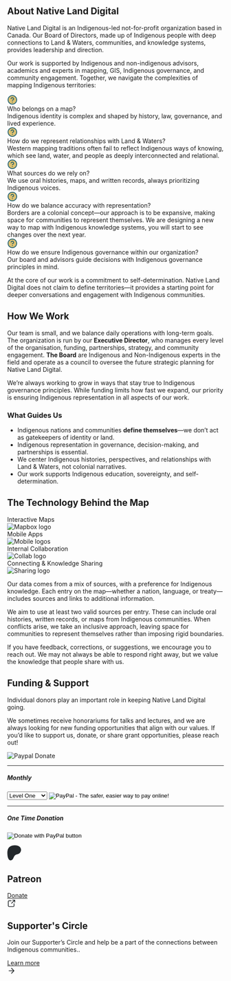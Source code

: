 
## About Native Land Digital

<div class="mt-4 nld-text-lg nld-text-teal-500">Native Land Digital is an Indigenous-led not-for-profit organization based in Canada. Our Board of Directors, made up of Indigenous people with deep connections to Land & Waters, communities, and knowledge systems, provides leadership and direction.</div>

Our work is supported by Indigenous and non-indigenous advisors, academics and experts in mapping, GIS, Indigenous governance, and community engagement. Together, we navigate the complexities of mapping Indigenous territories:
<div className="mt-4 nld-font-noto nld-text-md">
  <div className="flex items-center">
    <svg className="min-w-[24px]" width="24" height="24" viewBox="0 0 24 24" fill="none" xmlns="http://www.w3.org/2000/svg">
      <path d="M21 12C21 7.02944 16.9706 3 12 3C7.02944 3 3 7.02944 3 12C3 16.9706 7.02944 21 12 21C16.9706 21 21 16.9706 21 12Z" fill="#DEC170"/>
      <path d="M21 12C21 7.02944 16.9706 3 12 3C7.02944 3 3 7.02944 3 12C3 16.9706 7.02944 21 12 21C16.9706 21 21 16.9706 21 12ZM23 12C23 18.0751 18.0751 23 12 23C5.92487 23 1 18.0751 1 12C1 5.92487 5.92487 1 12 1C18.0751 1 23 5.92487 23 12Z" fill="#29646F"/>
      <path d="M9.89371 6.54728C10.708 6.0688 11.665 5.89356 12.5959 6.05314C13.5268 6.21282 14.3713 6.69686 14.9796 7.41935C15.5878 8.14175 15.9212 9.05615 15.9201 10.0004L15.9074 10.2807C15.7799 11.6553 14.7346 12.5759 13.9748 13.0824C13.5393 13.3727 13.1107 13.5857 12.7951 13.726C12.6358 13.7968 12.5011 13.8503 12.4045 13.8871C12.3562 13.9055 12.3168 13.92 12.2882 13.9301C12.2741 13.9351 12.2628 13.9398 12.2541 13.9428C12.2498 13.9443 12.2462 13.9457 12.2433 13.9467C12.242 13.9471 12.2404 13.9473 12.2394 13.9477L12.2375 13.9486L12.1379 13.976C11.6432 14.087 11.1346 13.8071 10.9709 13.3158C10.7968 12.7926 11.0791 12.2265 11.6017 12.0512H11.6037C11.6063 12.0503 11.6113 12.0488 11.6183 12.0463C11.6336 12.0409 11.6591 12.0317 11.6925 12.019C11.76 11.9933 11.8606 11.953 11.9826 11.8988C12.2294 11.7892 12.5511 11.6279 12.8654 11.4184C13.5548 10.9588 13.9199 10.4694 13.9201 10.0004V9.99845C13.9208 9.5262 13.7545 9.06875 13.4504 8.70744C13.1462 8.3461 12.7235 8.10369 12.258 8.02384C11.7925 7.94406 11.3135 8.03164 10.9064 8.27092C10.4993 8.51017 10.1901 8.88607 10.0334 9.33146L9.9943 9.42619C9.77872 9.88503 9.24648 10.1156 8.75797 9.94377C8.23707 9.76051 7.96352 9.1893 8.14664 8.66838L8.20914 8.50236C8.53842 7.68397 9.13033 6.99593 9.89371 6.54728Z" fill="#29646F"/>
      <path d="M12.0098 16C12.5621 16 13.0098 16.4477 13.0098 17C13.0098 17.5523 12.5621 18 12.0098 18H12C11.4477 18 11 17.5523 11 17C11 16.4477 11.4477 16 12 16H12.0098Z" fill="#29646F"/>
    </svg>
    <div className="ml-3 nld-text-teal-500 font-semibold">Who belongs on a map?</div>
  </div>
  <div>
    <div className="ml-9">Indigenous identity is complex and shaped by history, law, governance, and lived experience.</div>
  </div>
</div> 
<div className="mt-4 nld-font-noto nld-text-md">
  <div className="flex items-center">
    <svg className="min-w-[24px]" width="24" height="24" viewBox="0 0 24 24" fill="none" xmlns="http://www.w3.org/2000/svg">
      <path d="M21 12C21 7.02944 16.9706 3 12 3C7.02944 3 3 7.02944 3 12C3 16.9706 7.02944 21 12 21C16.9706 21 21 16.9706 21 12Z" fill="#DEC170"/>
      <path d="M21 12C21 7.02944 16.9706 3 12 3C7.02944 3 3 7.02944 3 12C3 16.9706 7.02944 21 12 21C16.9706 21 21 16.9706 21 12ZM23 12C23 18.0751 18.0751 23 12 23C5.92487 23 1 18.0751 1 12C1 5.92487 5.92487 1 12 1C18.0751 1 23 5.92487 23 12Z" fill="#29646F"/>
      <path d="M9.89371 6.54728C10.708 6.0688 11.665 5.89356 12.5959 6.05314C13.5268 6.21282 14.3713 6.69686 14.9796 7.41935C15.5878 8.14175 15.9212 9.05615 15.9201 10.0004L15.9074 10.2807C15.7799 11.6553 14.7346 12.5759 13.9748 13.0824C13.5393 13.3727 13.1107 13.5857 12.7951 13.726C12.6358 13.7968 12.5011 13.8503 12.4045 13.8871C12.3562 13.9055 12.3168 13.92 12.2882 13.9301C12.2741 13.9351 12.2628 13.9398 12.2541 13.9428C12.2498 13.9443 12.2462 13.9457 12.2433 13.9467C12.242 13.9471 12.2404 13.9473 12.2394 13.9477L12.2375 13.9486L12.1379 13.976C11.6432 14.087 11.1346 13.8071 10.9709 13.3158C10.7968 12.7926 11.0791 12.2265 11.6017 12.0512H11.6037C11.6063 12.0503 11.6113 12.0488 11.6183 12.0463C11.6336 12.0409 11.6591 12.0317 11.6925 12.019C11.76 11.9933 11.8606 11.953 11.9826 11.8988C12.2294 11.7892 12.5511 11.6279 12.8654 11.4184C13.5548 10.9588 13.9199 10.4694 13.9201 10.0004V9.99845C13.9208 9.5262 13.7545 9.06875 13.4504 8.70744C13.1462 8.3461 12.7235 8.10369 12.258 8.02384C11.7925 7.94406 11.3135 8.03164 10.9064 8.27092C10.4993 8.51017 10.1901 8.88607 10.0334 9.33146L9.9943 9.42619C9.77872 9.88503 9.24648 10.1156 8.75797 9.94377C8.23707 9.76051 7.96352 9.1893 8.14664 8.66838L8.20914 8.50236C8.53842 7.68397 9.13033 6.99593 9.89371 6.54728Z" fill="#29646F"/>
      <path d="M12.0098 16C12.5621 16 13.0098 16.4477 13.0098 17C13.0098 17.5523 12.5621 18 12.0098 18H12C11.4477 18 11 17.5523 11 17C11 16.4477 11.4477 16 12 16H12.0098Z" fill="#29646F"/>
    </svg>
    <div className="ml-3 nld-text-teal-500 font-semibold">How do we represent relationships with Land & Waters?</div>
  </div>
  <div>
    <div className="ml-9">Western mapping traditions often fail to reflect Indigenous ways of knowing, which see land, water, and people as deeply interconnected and relational.</div>
  </div>
</div> 
<div className="mt-4 nld-font-noto nld-text-md">
  <div className="flex items-center">
    <svg className="min-w-[24px]" width="24" height="24" viewBox="0 0 24 24" fill="none" xmlns="http://www.w3.org/2000/svg">
      <path d="M21 12C21 7.02944 16.9706 3 12 3C7.02944 3 3 7.02944 3 12C3 16.9706 7.02944 21 12 21C16.9706 21 21 16.9706 21 12Z" fill="#DEC170"/>
      <path d="M21 12C21 7.02944 16.9706 3 12 3C7.02944 3 3 7.02944 3 12C3 16.9706 7.02944 21 12 21C16.9706 21 21 16.9706 21 12ZM23 12C23 18.0751 18.0751 23 12 23C5.92487 23 1 18.0751 1 12C1 5.92487 5.92487 1 12 1C18.0751 1 23 5.92487 23 12Z" fill="#29646F"/>
      <path d="M9.89371 6.54728C10.708 6.0688 11.665 5.89356 12.5959 6.05314C13.5268 6.21282 14.3713 6.69686 14.9796 7.41935C15.5878 8.14175 15.9212 9.05615 15.9201 10.0004L15.9074 10.2807C15.7799 11.6553 14.7346 12.5759 13.9748 13.0824C13.5393 13.3727 13.1107 13.5857 12.7951 13.726C12.6358 13.7968 12.5011 13.8503 12.4045 13.8871C12.3562 13.9055 12.3168 13.92 12.2882 13.9301C12.2741 13.9351 12.2628 13.9398 12.2541 13.9428C12.2498 13.9443 12.2462 13.9457 12.2433 13.9467C12.242 13.9471 12.2404 13.9473 12.2394 13.9477L12.2375 13.9486L12.1379 13.976C11.6432 14.087 11.1346 13.8071 10.9709 13.3158C10.7968 12.7926 11.0791 12.2265 11.6017 12.0512H11.6037C11.6063 12.0503 11.6113 12.0488 11.6183 12.0463C11.6336 12.0409 11.6591 12.0317 11.6925 12.019C11.76 11.9933 11.8606 11.953 11.9826 11.8988C12.2294 11.7892 12.5511 11.6279 12.8654 11.4184C13.5548 10.9588 13.9199 10.4694 13.9201 10.0004V9.99845C13.9208 9.5262 13.7545 9.06875 13.4504 8.70744C13.1462 8.3461 12.7235 8.10369 12.258 8.02384C11.7925 7.94406 11.3135 8.03164 10.9064 8.27092C10.4993 8.51017 10.1901 8.88607 10.0334 9.33146L9.9943 9.42619C9.77872 9.88503 9.24648 10.1156 8.75797 9.94377C8.23707 9.76051 7.96352 9.1893 8.14664 8.66838L8.20914 8.50236C8.53842 7.68397 9.13033 6.99593 9.89371 6.54728Z" fill="#29646F"/>
      <path d="M12.0098 16C12.5621 16 13.0098 16.4477 13.0098 17C13.0098 17.5523 12.5621 18 12.0098 18H12C11.4477 18 11 17.5523 11 17C11 16.4477 11.4477 16 12 16H12.0098Z" fill="#29646F"/>
    </svg>
    <div className="ml-3 nld-text-teal-500 font-semibold">What sources do we rely on?</div>
  </div>
  <div>
    <div className="ml-9">We use oral histories, maps, and written records, always prioritizing Indigenous voices.</div>
  </div>
</div> 
<div className="mt-4 nld-font-noto nld-text-md">
  <div className="flex items-center">
    <svg className="min-w-[24px]" width="24" height="24" viewBox="0 0 24 24" fill="none" xmlns="http://www.w3.org/2000/svg">
      <path d="M21 12C21 7.02944 16.9706 3 12 3C7.02944 3 3 7.02944 3 12C3 16.9706 7.02944 21 12 21C16.9706 21 21 16.9706 21 12Z" fill="#DEC170"/>
      <path d="M21 12C21 7.02944 16.9706 3 12 3C7.02944 3 3 7.02944 3 12C3 16.9706 7.02944 21 12 21C16.9706 21 21 16.9706 21 12ZM23 12C23 18.0751 18.0751 23 12 23C5.92487 23 1 18.0751 1 12C1 5.92487 5.92487 1 12 1C18.0751 1 23 5.92487 23 12Z" fill="#29646F"/>
      <path d="M9.89371 6.54728C10.708 6.0688 11.665 5.89356 12.5959 6.05314C13.5268 6.21282 14.3713 6.69686 14.9796 7.41935C15.5878 8.14175 15.9212 9.05615 15.9201 10.0004L15.9074 10.2807C15.7799 11.6553 14.7346 12.5759 13.9748 13.0824C13.5393 13.3727 13.1107 13.5857 12.7951 13.726C12.6358 13.7968 12.5011 13.8503 12.4045 13.8871C12.3562 13.9055 12.3168 13.92 12.2882 13.9301C12.2741 13.9351 12.2628 13.9398 12.2541 13.9428C12.2498 13.9443 12.2462 13.9457 12.2433 13.9467C12.242 13.9471 12.2404 13.9473 12.2394 13.9477L12.2375 13.9486L12.1379 13.976C11.6432 14.087 11.1346 13.8071 10.9709 13.3158C10.7968 12.7926 11.0791 12.2265 11.6017 12.0512H11.6037C11.6063 12.0503 11.6113 12.0488 11.6183 12.0463C11.6336 12.0409 11.6591 12.0317 11.6925 12.019C11.76 11.9933 11.8606 11.953 11.9826 11.8988C12.2294 11.7892 12.5511 11.6279 12.8654 11.4184C13.5548 10.9588 13.9199 10.4694 13.9201 10.0004V9.99845C13.9208 9.5262 13.7545 9.06875 13.4504 8.70744C13.1462 8.3461 12.7235 8.10369 12.258 8.02384C11.7925 7.94406 11.3135 8.03164 10.9064 8.27092C10.4993 8.51017 10.1901 8.88607 10.0334 9.33146L9.9943 9.42619C9.77872 9.88503 9.24648 10.1156 8.75797 9.94377C8.23707 9.76051 7.96352 9.1893 8.14664 8.66838L8.20914 8.50236C8.53842 7.68397 9.13033 6.99593 9.89371 6.54728Z" fill="#29646F"/>
      <path d="M12.0098 16C12.5621 16 13.0098 16.4477 13.0098 17C13.0098 17.5523 12.5621 18 12.0098 18H12C11.4477 18 11 17.5523 11 17C11 16.4477 11.4477 16 12 16H12.0098Z" fill="#29646F"/>
    </svg>
    <div className="ml-3 nld-text-teal-500 font-semibold">How do we balance accuracy with representation?</div>
  </div>
  <div>
    <div className="ml-9">Borders are a colonial concept—our approach is to be expansive, making space for communities to represent themselves. We are designing a new way to map with Indigenous knowledge systems, you will start to see changes over the next year. </div>
  </div>
</div> 
<div className="mt-4 nld-font-noto nld-text-md">
  <div className="flex items-center">
    <svg className="min-w-[24px]" width="24" height="24" viewBox="0 0 24 24" fill="none" xmlns="http://www.w3.org/2000/svg">
      <path d="M21 12C21 7.02944 16.9706 3 12 3C7.02944 3 3 7.02944 3 12C3 16.9706 7.02944 21 12 21C16.9706 21 21 16.9706 21 12Z" fill="#DEC170"/>
      <path d="M21 12C21 7.02944 16.9706 3 12 3C7.02944 3 3 7.02944 3 12C3 16.9706 7.02944 21 12 21C16.9706 21 21 16.9706 21 12ZM23 12C23 18.0751 18.0751 23 12 23C5.92487 23 1 18.0751 1 12C1 5.92487 5.92487 1 12 1C18.0751 1 23 5.92487 23 12Z" fill="#29646F"/>
      <path d="M9.89371 6.54728C10.708 6.0688 11.665 5.89356 12.5959 6.05314C13.5268 6.21282 14.3713 6.69686 14.9796 7.41935C15.5878 8.14175 15.9212 9.05615 15.9201 10.0004L15.9074 10.2807C15.7799 11.6553 14.7346 12.5759 13.9748 13.0824C13.5393 13.3727 13.1107 13.5857 12.7951 13.726C12.6358 13.7968 12.5011 13.8503 12.4045 13.8871C12.3562 13.9055 12.3168 13.92 12.2882 13.9301C12.2741 13.9351 12.2628 13.9398 12.2541 13.9428C12.2498 13.9443 12.2462 13.9457 12.2433 13.9467C12.242 13.9471 12.2404 13.9473 12.2394 13.9477L12.2375 13.9486L12.1379 13.976C11.6432 14.087 11.1346 13.8071 10.9709 13.3158C10.7968 12.7926 11.0791 12.2265 11.6017 12.0512H11.6037C11.6063 12.0503 11.6113 12.0488 11.6183 12.0463C11.6336 12.0409 11.6591 12.0317 11.6925 12.019C11.76 11.9933 11.8606 11.953 11.9826 11.8988C12.2294 11.7892 12.5511 11.6279 12.8654 11.4184C13.5548 10.9588 13.9199 10.4694 13.9201 10.0004V9.99845C13.9208 9.5262 13.7545 9.06875 13.4504 8.70744C13.1462 8.3461 12.7235 8.10369 12.258 8.02384C11.7925 7.94406 11.3135 8.03164 10.9064 8.27092C10.4993 8.51017 10.1901 8.88607 10.0334 9.33146L9.9943 9.42619C9.77872 9.88503 9.24648 10.1156 8.75797 9.94377C8.23707 9.76051 7.96352 9.1893 8.14664 8.66838L8.20914 8.50236C8.53842 7.68397 9.13033 6.99593 9.89371 6.54728Z" fill="#29646F"/>
      <path d="M12.0098 16C12.5621 16 13.0098 16.4477 13.0098 17C13.0098 17.5523 12.5621 18 12.0098 18H12C11.4477 18 11 17.5523 11 17C11 16.4477 11.4477 16 12 16H12.0098Z" fill="#29646F"/>
    </svg>
    <div className="ml-3 nld-text-teal-500 font-semibold">How do we ensure Indigenous governance within our organization?</div>
  </div>
  <div>
    <div className="ml-9">Our board and advisors guide decisions with Indigenous governance principles in mind.</div>
  </div>
</div> 

At the core of our work is a commitment to self-determination. Native Land Digital does not claim to define territories—it provides a starting point for deeper conversations and engagement with Indigenous communities.

## How We Work

Our team is small, and we balance daily operations with long-term goals. The organization is run by our **Executive Director**, who manages every level of the organisation, funding, partnerships, strategy, and community engagement. **The Board** are Indigenous and Non-Indigenous experts in the field and operate as a council to oversee the future strategic planning for Native Land Digital. 

We’re always working to grow in ways that stay true to Indigenous governance principles. While funding limits how fast we expand, our priority is ensuring Indigenous representation in all aspects of our work.

### What Guides Us

- Indigenous nations and communities **define themselves**—we don’t act as gatekeepers of identity or land.
- Indigenous representation in governance, decision-making, and partnerships is essential.
- We center Indigenous histories, perspectives, and relationships with Land & Waters, not colonial narratives.
- Our work supports Indigenous education, sovereignty, and self-determination.

## The Technology Behind the Map

<div className="grid grid-cols-1 lg:grid-cols-2 gap-4 mt-4">
  <div className="rounded-xl nld-bg-grey-50 border nld-border-teal-100 p-4 text-center flex items-center">
    <div className="w-3/4 m-auto">
      <div className="nld-text-grey-500 font-semibold">Interactive Maps</div>
      <img className="w-full" src="https://d75cfcm8x0ifj.cloudfront.net/mapbox-brand.png" alt="Mapbox logo" />
    </div>
  </div>
  <div className="rounded-xl nld-bg-grey-50 border nld-border-teal-100 p-4 text-center flex items-center">
    <div className="w-3/4 m-auto">
      <div className="nld-text-grey-500 font-semibold">Mobile Apps</div>
      <img className="w-full" src="https://d75cfcm8x0ifj.cloudfront.net/mobile-logos.png" alt="Mobile logos" />
    </div>
  </div>
  <div className="rounded-xl nld-bg-grey-50 border nld-border-teal-100 p-4 text-center flex items-center">
    <div className="w-3/4 m-auto">
      <div className="nld-text-grey-500 font-semibold">Internal Collaboration</div>
      <img className="w-full" src="https://d75cfcm8x0ifj.cloudfront.net/collab-logos.png" alt="Collab logo" />
    </div>
  </div>
  <div className="rounded-xl nld-bg-grey-50 border nld-border-teal-100 p-4 text-center flex items-center">
    <div className="w-3/4 m-auto">
      <div className="nld-text-grey-500 font-semibold">Connecting & Knowledge Sharing</div>
      <img className="w-full" src="https://d75cfcm8x0ifj.cloudfront.net/sharing-logos.png" alt="Sharing logo" />
    </div>
  </div>
</div>

Our data comes from a mix of sources, with a preference for Indigenous knowledge. Each entry on the map—whether a nation, language, or treaty—includes sources and links to additional information.

We aim to use at least two valid sources per entry. These can include oral histories, written records, or maps from Indigenous communities. When conflicts arise, we take an inclusive approach, leaving space for communities to represent themselves rather than imposing rigid boundaries.

If you have feedback, corrections, or suggestions, we encourage you to reach out. We may not always be able to respond right away, but we value the knowledge that people share with us.

## Funding & Support

Individual donors play an important role in keeping Native Land Digital going.

We sometimes receive honorariums for talks and lectures, and we are always looking for new funding opportunities that align with our values. If you’d like to support us, donate, or share grant opportunities, please reach out!

<div className="grid grid-cols-1 lg:grid-cols-2 gap-8 m-auto mt-8">
  <div className="nld-bg-teal-500 rounded-xl">
    <div className="w-full m-4">
      <img style={{ margin : '0 auto'}} src="https://d75cfcm8x0ifj.cloudfront.net/paypal-donate.png" alt="Paypal Donate" />
    </div>
    <hr className="border-whit w-5/6 m-auto my-4" />
    <div>
      <form className="text-center" action="https://www.paypal.com/cgi-bin/webscr" method="post" target="_top">
          <input name="cmd" type="hidden" value="_s-xclick" />
          <input name="hosted_button_id" type="hidden" value="Y88A8B6GCV6S2" />
          <input name="on0" type="hidden" value="Supporter Levels" />
          <h5 className="nld-text-lg font-semibold text-white">Monthly</h5>
          <select className="my-2.5 text-sm capitalize h-12 border border-gray-300 text-gray-600 text-base rounded-lg block w-5/6 m-auto py-2.5 px-4 focus:outline-none" name="os0">
            <option value="Level One">Level One</option>
            <option value="Level Two">Level Two</option>
            <option value="Level Three">Level Three</option>
          </select>
          <input name="currency_code" type="hidden" value="USD" />
          <input className="mt-4" alt="PayPal - The safer, easier way to pay online!" name="submit" src="https://www.paypalobjects.com/en_US/i/btn/btn_subscribeCC_LG.gif" type="image" />
          <img src="https://www.paypalobjects.com/en_US/i/scr/pixel.gif" alt="" />
      </form>
    </div>
    <hr className="border-whit w-5/6 m-auto my-4" />
    <div>
      <form className="text-center" action="https://www.paypal.com/donate?hosted_button_id=NPGUNMQBBRNFJ" method="post" target="_top">
        <h5 className="nld-text-lg font-semibold text-white">One Time Donation</h5>
        <input name="hosted_button_id" type="hidden" value="Y4VQ7Q5LH9SS2" />
        <input className="mt-4" title="PayPal - The safer, easier way to pay online!" alt="Donate with PayPal button" name="submit" src="https://www.paypalobjects.com/en_US/i/btn/btn_donateCC_LG.gif" type="image" />
        <img src="https://www.paypal.com/en_CA/i/scr/pixel.gif" alt="" />
      </form>
    </div>
  </div>
  <div>
    <div className="nld-bg-green-500 rounded-lg p-8">
      <div className="flex items-center">
        <svg width="33" height="36" viewBox="0 0 33 36" fill="none" xmlns="http://www.w3.org/2000/svg">
          <path d="M32.1623 10.503C32.1623 6.01731 28.6923 2.36429 24.6352 1.04813C19.5905 -0.590355 12.9443 -0.348611 8.11314 1.93452C2.26768 4.70115 0.452653 10.7716 0.372578 16.8421C0.319195 21.8112 0.799645 34.946 8.16652 35.0266C13.6383 35.1071 14.439 28.016 16.9747 24.6047C18.7631 22.1873 21.0852 21.4889 23.9412 20.7905C28.8525 19.5818 32.1889 15.6871 32.1623 10.5299V10.503Z" fill="#23282B"/>
        </svg>
        <h2 className="uppercase nld-font-h3 text-black ml-4 mb-2.5">Patreon</h2>
      </div>
      <div className="mt-4">
        <a className="rounded-full border border-black px-4 py-2.5 items-center inline-flex" href="https://www.patreon.com/nativeland">
          <div className="text-black">Donate</div>
          <svg className="ml-2.5 inline" width="20" height="20" viewBox="0 0 20 20" fill="none" xmlns="http://www.w3.org/2000/svg">
            <path d="M9.16699 3.33301C9.62708 3.33318 10 3.70686 10 4.16699C9.99982 4.62697 9.62697 4.99982 9.16699 5H4.16699C3.94598 5 3.73343 5.08786 3.57715 5.24414C3.42105 5.40033 3.33309 5.61219 3.33301 5.83301V15.833C3.33301 16.054 3.42087 16.2666 3.57715 16.4229C3.73343 16.5791 3.94598 16.667 4.16699 16.667H14.167C14.3878 16.6669 14.5997 16.579 14.7559 16.4229C14.9121 16.2666 15 16.054 15 15.833V10.833C15.0002 10.373 15.373 10.0002 15.833 10C16.2931 10 16.6668 10.3729 16.667 10.833V15.833C16.667 16.4959 16.4032 17.1318 15.9346 17.6006C15.4658 18.0693 14.8299 18.3329 14.167 18.333H4.16699C3.50395 18.333 2.86825 18.0694 2.39941 17.6006C1.93057 17.1317 1.66699 16.496 1.66699 15.833V5.83301C1.66708 5.17008 1.93065 4.53419 2.39941 4.06543C2.86822 3.59679 3.5041 3.33301 4.16699 3.33301H9.16699ZM17.5 1.66699C17.5419 1.66699 17.5828 1.67176 17.623 1.67773C17.637 1.67982 17.6512 1.6808 17.665 1.68359C17.6796 1.68652 17.6937 1.69066 17.708 1.69434C17.7184 1.69701 17.729 1.69907 17.7393 1.70215C17.7525 1.70612 17.7653 1.71121 17.7783 1.71582C17.8917 1.75596 17.9982 1.82044 18.0889 1.91113C18.1188 1.94103 18.1455 1.97286 18.1699 2.00586C18.1782 2.01712 18.1866 2.02835 18.1943 2.04004C18.2322 2.09711 18.2618 2.15785 18.2842 2.2207C18.2888 2.23367 18.2939 2.24651 18.2979 2.25977C18.3093 2.29789 18.3164 2.33686 18.3223 2.37598C18.3283 2.41653 18.333 2.45776 18.333 2.5V7.5C18.333 7.96024 17.9602 8.33301 17.5 8.33301C17.0398 8.33301 16.667 7.96024 16.667 7.5V4.51074L10.5889 10.5889C10.2634 10.9143 9.73656 10.9143 9.41113 10.5889C9.08572 10.2634 9.08573 9.73657 9.41113 9.41113L15.4893 3.33301H12.5C12.0398 3.33301 11.667 2.96024 11.667 2.5C11.667 2.03976 12.0398 1.66699 12.5 1.66699H17.5Z" fill="#23282B"/>
          </svg>
        </a>
      </div>
    </div>
    <div className="nld-bg-yellow-500 rounded-lg p-8 mt-4">
      <h2 className="nld-font-h3 text-black">Supporter's Circle</h2>
      <p className="mt-4 text-black nld-font-lg">Join our Supporter’s Circle and help be a part of the connections between Indigenous communities..</p>
      <div className="mt-4">
        <a className="rounded-full border border-black px-4 py-2.5 items-center inline-flex" href="/support/supporters-circle">
          <div className="text-black">Learn more</div>
          <svg className="ml-2.5 inline" width="20" height="20" viewBox="0 0 20 20" fill="none" xmlns="http://www.w3.org/2000/svg">
            <path d="M9.41073 3.57757C9.73616 3.25214 10.2637 3.25214 10.5891 3.57757L16.4224 9.41091C16.4623 9.45075 16.4979 9.49471 16.5291 9.54193C16.5497 9.57317 16.5676 9.60561 16.5836 9.63877C16.6017 9.67643 16.6176 9.71541 16.63 9.75596C16.6351 9.77287 16.6389 9.79009 16.643 9.80723C16.6577 9.86919 16.6666 9.93364 16.6666 10.0001C16.6666 10.0693 16.6564 10.136 16.6405 10.2003C16.6371 10.2144 16.6342 10.2287 16.63 10.2426C16.6175 10.2834 16.6018 10.3227 16.5836 10.3606C16.5669 10.3953 16.5476 10.4289 16.5258 10.4615C16.5153 10.4772 16.5039 10.4922 16.4924 10.5071C16.4707 10.5353 16.4483 10.5635 16.4224 10.5893L10.5891 16.4226C10.2637 16.748 9.73614 16.748 9.41073 16.4226C9.08531 16.0972 9.08535 15.5697 9.41073 15.2442L13.8215 10.8334H4.16659C3.70637 10.8334 3.33329 10.4603 3.33325 10.0001C3.33325 9.53986 3.70635 9.16677 4.16659 9.16677H13.8215L9.41073 4.75596C9.08531 4.43054 9.08535 3.90302 9.41073 3.57757Z" fill="#23282B"/>
          </svg>
        </a>
      </div>
    </div>
  </div>
</div>
